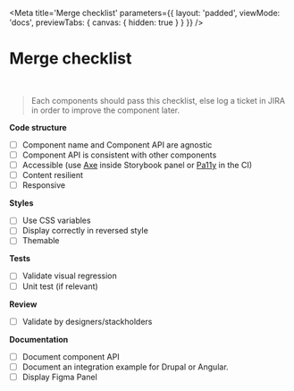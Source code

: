 

<Meta
    title='Merge checklist'
    parameters={{
        layout: 'padded',
        viewMode: 'docs',
        previewTabs: { canvas: { hidden: true } }
    }}
/>

# Merge checklist

<br/>

> Each components should pass this checklist, else log a ticket in JIRA in order to improve the component later.

**Code structure**
- [ ] Component name and Component API are agnostic
- [ ] Component API is consistent with other components
- [ ] Accessible (use [Axe](https://www.deque.com/axe/) inside Storybook panel or [Pa11y](https://github.com/pa11y/pa11y) in the CI)
- [ ] Content resilient
- [ ] Responsive

**Styles**
- [ ] Use CSS variables
- [ ] Display correctly in reversed style
- [ ] Themable

**Tests**
- [ ] Validate visual regression
- [ ] Unit test (if relevant)

**Review**
- [ ] Validate by designers/stackholders

**Documentation**
- [ ] Document component API
- [ ] Document an integration example for Drupal or Angular.
- [ ] Display Figma Panel
